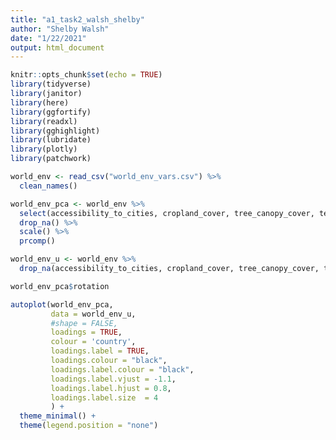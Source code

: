 ```yaml
---
title: "a1_task2_walsh_shelby"
author: "Shelby Walsh"
date: "1/22/2021"
output: html_document
---
```


```r
knitr::opts_chunk$set(echo = TRUE)
library(tidyverse)
library(janitor)
library(here)
library(ggfortify)
library(readxl)
library(gghighlight)
library(lubridate)
library(plotly)
library(patchwork)
```

```r
world_env <- read_csv("world_env_vars.csv") %>% 
  clean_names() 

world_env_pca <- world_env %>% 
  select(accessibility_to_cities, cropland_cover, tree_canopy_cover, temp_mean_annual) %>% 
  drop_na() %>% 
  scale() %>% 
  prcomp()

world_env_u <- world_env %>% 
  drop_na(accessibility_to_cities, cropland_cover, tree_canopy_cover, temp_mean_annual)

world_env_pca$rotation

autoplot(world_env_pca,
         data = world_env_u,
         #shape = FALSE,
         loadings = TRUE,
         colour = 'country',
         loadings.label = TRUE,
         loadings.colour = "black",
         loadings.label.colour = "black",
         loadings.label.vjust = -1.1,
         loadings.label.hjust = 0.8,
         loadings.label.size  = 4
         ) +
  theme_minimal() +
  theme(legend.position = "none")

```
